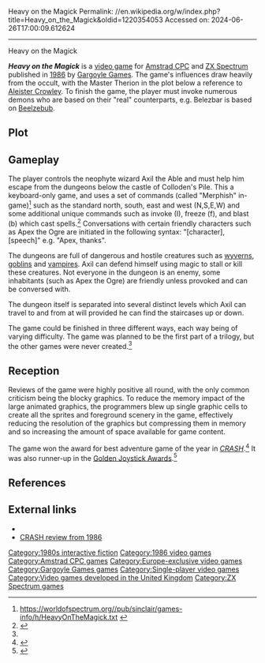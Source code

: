 Heavy on the Magick
Permalink: //en.wikipedia.org/w/index.php?title=Heavy_on_the_Magick&oldid=1220354053
Accessed on: 2024-06-26T17:00:09.612624



------
Heavy on the Magick
{{Infobox video game
| title = Heavy on the Magick
| image = [[File:HeavyontheMagickBoxShotAmstradCPC.jpg|200px|Heavy on the Magick]]
| caption = Cover art
| developer = [[Gargoyle Games]]<ref name="gamefaqs">[http://www.gamefaqs.com/cpc/940626-heavy-on-the-magick/data ''Heavy on the Magick'' information] at [[GameFAQs]]</ref>
| publisher = [[Gargoyle Games]]<ref name="specom"/>
| designer = Greg Follis<ref name="giantlist"/><br />Royston Carter<ref name="giantlist"/>
| composer = Mark Time
| released = {{vgrelease|EU|1986<ref name="gamefaqs"/>}}
| genre = [[Adventure game|Adventure]]<ref name="gamefaqs"/>
| modes = [[Single-player video game|Single-player]]<ref name="specom"/>
| platforms = [[ZX Spectrum]], [[Amstrad CPC]]
}}

'''''Heavy on the Magick''''' is a [[video game]] for [[Amstrad CPC]] and [[ZX Spectrum]] published in [[1986 in video gaming|1986]] by [[Gargoyle Games]]. The game's influences draw heavily from the occult, with the Master Therion in the plot below a reference to [[Aleister Crowley]]. To finish the game, the player must invoke numerous demons who are based on their "real" counterparts, e.g. Belezbar is based on [[Beelzebub]].

==Plot==
{{No plot|date=December 2020}}

==Gameplay==
The player controls the neophyte wizard Axil the Able and must help him escape from the dungeons below the castle of Colloden's Pile. This a keyboard-only game, and uses a set of commands (called "Merphish" in-game)<ref>https://worldofspectrum.org//pub/sinclair/games-info/h/HeavyOnTheMagick.txt {{Bare URL plain text|date=March 2022}}</ref> such as the standard north, south, east and west (N,S,E,W) and some additional unique commands such as invoke (I), freeze (f), and blast (b) which cast spells.<ref>{{Cite web|url=https://www.retrogamer.net/retro_games80/heavy-on-the-magick/|title = Heavy on the Magick &#124; Retro Gamer| date=19 February 2012 }}</ref> Conversations with certain friendly characters such as Apex the Ogre are initiated in the following syntax: "[character],[speech]" e.g. "Apex, thanks".

The dungeons are full of dangerous and hostile creatures such as [[wyvern]]s, [[goblin]]s and [[vampire]]s. Axil can defend himself using magic to stall or kill these creatures. Not everyone in the dungeon is an enemy, some inhabitants (such as Apex the Ogre) are friendly unless provoked and can be conversed with.

The dungeon itself is separated into several distinct levels which Axil can travel to and from at will provided he can find the staircases up or down.

The game could be finished in three different ways, each way being of
varying difficulty.{{citation needed|date=April 2018}} The game was planned to be the first part of a trilogy, but the other games were never created.<ref name="specom"/>

==Reception==
{{Video game reviews
| award1Pub = ''Crash''
| award1 = Crash Smash
| award2Pub = ''Sinclair User''
| award2 = SU Classic
| award3Pub = ''Your Sinclair''
| award3 = Megagame 
| award4Pub = ''Amstrad Action''
| award4 = Mastergame<ref>Game review, Amstrad June magazine, [[Future Publishing]], issue 10, July 1986</ref>
}}
Reviews of the game were highly positive all round,{{citation needed|date=April 2018}} with the only common criticism being the blocky graphics.{{citation needed|date=April 2018}} To reduce the memory impact of the large animated graphics, the programmers blew up single graphic cells to create all the sprites and foreground scenery in the game, effectively reducing the resolution of the graphics but compressing them in memory and so increasing the amount of space available for game content.{{citation needed|date=April 2018}}

The game won the award for best adventure game of the year in ''[[Crash magazine|CRASH]]''.<ref>{{Cite web|url=http://www.crashonline.org.uk/38/awards.htm|title = CRASH 38 - Readers' Awards}}</ref> It was also  runner-up in the [[Golden Joystick Awards]].<ref>{{Cite web|url=http://www.worldofspectrum.org/showmag.cgi?mag=C+VG/Issue066/Pages/CVG06600101.jpg|title = Computer & Video Games}}</ref>

==References==
{{reflist|refs=
<ref name="specom">{{cite web|title=Heavy on the Magick|url=https://spectrumcomputing.co.uk/index.php?cat=96&id=2274|website=Spectrum Computing}}</ref>
<ref name="giantlist">{{cite web|last1=Hague|first1=James|title=The Giant List of Classic Game Programmers|url=http://dadgum.com/giantlist/}}</ref>
}}

==External links==
* {{IFDB|id=kvzvt922j8vdcttu}}
* [http://www.crashonline.org.uk/29/magick.htm CRASH review from 1986]

[[Category:1980s interactive fiction]]
[[Category:1986 video games]]
[[Category:Amstrad CPC games]]
[[Category:Europe-exclusive video games]]
[[Category:Gargoyle Games games]]
[[Category:Single-player video games]]
[[Category:Video games developed in the United Kingdom]]
[[Category:ZX Spectrum games]]